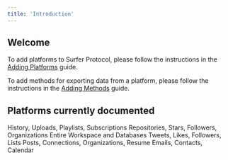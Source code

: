 ```yaml
---
title: 'Introduction'
---
```


## Welcome

To add platforms to Surfer Protocol, please follow the instructions in the [Adding Platforms](/platforms/adding/platforms) guide.

To add methods for exporting data from a platform, please follow the instructions in the [Adding Methods](/platforms/adding/methods) guide.

## Platforms currently documented

<CardGroup cols={2}>
  <Card title="YouTube" icon="youtube" href="/platforms/social-media/youtube" horizontal>
    History, Uploads, Playlists, Subscriptions 
  </Card>
  <Card title="GitHub" icon="github" href="/platforms/github" horizontal>
    Repositories, Stars, Followers, Organizations
  </Card>
  <Card title="Notion" icon="notes" href="/platforms/notion" horizontal>
    Entire Workspace and Databases
  </Card>
  <Card title="Twitter" icon="twitter" href="/platforms/social-media/twitter" horizontal>
    Tweets, Likes, Followers, Lists
  </Card>
  <Card title="LinkedIn" icon="linkedin" href="/platforms/social-media/linkedin" horizontal>
    Posts, Connections, Organizations, Resume
  </Card>
  <Card title="Gmail" icon="envelope" href="/platforms/gmail" horizontal>
    Emails, Contacts, Calendar
  </Card>
</CardGroup>
